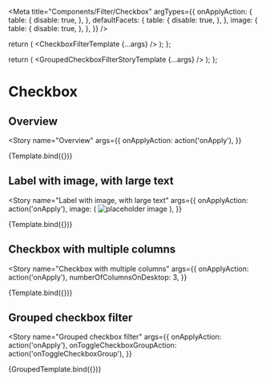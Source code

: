 



<Meta
  title="Components/Filter/Checkbox"
  argTypes={{
    onApplyAction: {
      table: {
        disable: true,
      },
    },
    defaultFacets: {
      table: {
        disable: true,
      },
    },
    image: {
      table: {
        disable: true,
      },
    },
  }}
/>

  return (
    <Box w="8xl">
      <CheckboxFilterTemplate {...args} />
    </Box>
  );
};

  return (
    <Box w="8xl">
      <GroupedCheckboxFilterStoryTemplate {...args} />
    </Box>
  );
};

# Checkbox

<ArgsTable of={CheckboxFilter} />

## Overview

<Story
  name="Overview"
  args={{
    onApplyAction: action('onApply'),
  }}
>
  {Template.bind({})}
</Story>

## Label with image, with large text

<Story
  name="Label with image, with large text"
  args={{
    onApplyAction: action('onApply'),
    image: (
      <img src="https://placekitten.com/g/220/100" alt="placeholder image" />
    ),
  }}
>
  {Template.bind({})}
</Story>

## Checkbox with multiple columns

<Story
  name="Checkbox with multiple columns"
  args={{
    onApplyAction: action('onApply'),
    numberOfColumnsOnDesktop: 3,
  }}
>
  {Template.bind({})}
</Story>

## Grouped checkbox filter

<Story
  name="Grouped checkbox filter"
  args={{
    onApplyAction: action('onApply'),
    onToggleCheckboxGroupAction: action('onToggleCheckboxGroup'),
  }}
>
  {GroupedTemplate.bind({})}
</Story>
